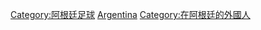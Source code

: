 [[Category:阿根廷足球|Category:阿根廷足球]]
[[Category:各國外籍足球運動員|Argentina]]
[[Category:在阿根廷的外國人|Category:在阿根廷的外國人]]